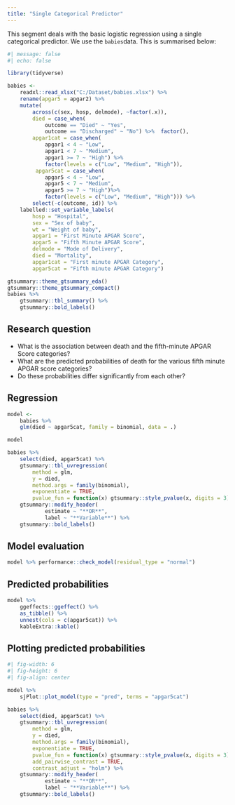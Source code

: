 ```yaml
---
title: "Single Categorical Predictor"
---
```


This segment deals with the basic logistic regression using a single categorical predictor. We use
the `babies`data. This is summarised below:

```r
#| message: false
#| echo: false

library(tidyverse)

babies <- 
    readxl::read_xlsx("C:/Dataset/babies.xlsx") %>% 
    rename(apgar5 = apgar2) %>% 
    mutate(
        across(c(sex, hosp, delmode), ~factor(.x)),
        died = case_when(
            outcome == "Died" ~ "Yes",
            outcome == "Discharged" ~ "No") %>%  factor(),
        apgar1cat = case_when(
            apgar1 < 4 ~ "Low",
            apgar1 < 7 ~ "Medium",
            apgar1 >= 7 ~ "High") %>% 
            factor(levels = c("Low", "Medium", "High")),
         apgar5cat = case_when(
            apgar5 < 4 ~ "Low",
            apgar5 < 7 ~ "Medium",
            apgar5 >= 7 ~ "High")%>% 
            factor(levels = c("Low", "Medium", "High"))) %>% 
        select(-c(outcome, id)) %>% 
    labelled::set_variable_labels(
        hosp = "Hospital",
        sex = "Sex of baby",
        wt = "Weight of baby",
        apgar1 = "First Minute APGAR Score",
        apgar5 = "Fifth Minute APGAR Score", 
        delmode = "Mode of Delivery",
        died = "Mortality",
        apgar1cat = "First minute APGAR Category",
        apgar5cat = "Fifth minute APGAR Category") 

gtsummary::theme_gtsummary_eda()
gtsummary::theme_gtsummary_compact()
babies %>% 
    gtsummary::tbl_summary() %>% 
    gtsummary::bold_labels()
```

## Research question

-   What is the association between death and the fifth-minute APGAR Score categories?
-   What are the predicted probabilities of death for the various fifth minute APGAR score
    categories?
-    Do these probabilities differ significantly from each other?

## Regression

```r
model <- 
    babies %>% 
    glm(died ~ apgar5cat, family = binomial, data = .)

model
```

```r
babies %>% 
    select(died, apgar5cat) %>% 
    gtsummary::tbl_uvregression(
        method = glm,
        y = died,
        method.args = family(binomial),
        exponentiate = TRUE,
        pvalue_fun = function(x) gtsummary::style_pvalue(x, digits = 3)) %>% 
    gtsummary::modify_header(
            estimate ~ "**OR**",
            label ~ "**Variable**") %>%
    gtsummary::bold_labels()
```

## Model evaluation

```r
model %>% performance::check_model(residual_type = "normal")
```

## Predicted probabilities

```r
model %>% 
    ggeffects::ggeffect() %>% 
    as_tibble() %>% 
    unnest(cols = c(apgar5cat)) %>% 
    kableExtra::kable()
```

## Plotting predicted probabilities

```r
#| fig-width: 6
#| fig-height: 6
#| fig-align: center

model %>% 
    sjPlot::plot_model(type = "pred", terms = "apgar5cat") 
```

```r
babies %>% 
    select(died, apgar5cat) %>% 
    gtsummary::tbl_uvregression(
        method = glm,
        y = died,
        method.args = family(binomial),
        exponentiate = TRUE,
        pvalue_fun = function(x) gtsummary::style_pvalue(x, digits = 3),
        add_pairwise_contrast = TRUE,
        contrast_adjust = "holm") %>% 
    gtsummary::modify_header(
            estimate ~ "**OR**",
            label ~ "**Variable**") %>%
    gtsummary::bold_labels()
```
